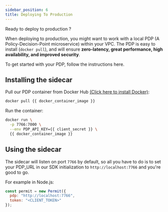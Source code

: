 ```yaml
---
sidebar_position: 6
title: Deploying To Production
---
```


Ready to deploy to production ?

When deploying to production, you might want to work with a local PDP (A Policy-Decision-Point microservice) within your VPC.
The PDP is easy to install (`docker pull`), and will ensure **zero-latency, great performance, high availability, and improved security**.

To get started with your PDP, follow the instructions here.


## Installing the sidecar

Pull our PDP container from Docker Hub [(Click here to install Docker)](https://docs.docker.com/get-docker/):
```sh
docker pull {{ docker_container_image }}
```

Run the container:
```sh
docker run \
  -p 7766:7000 \
  --env PDP_API_KEY={{ client_secret }} \
  {{ docker_container_image }}
```

## Using the sidecar

The sidecar will listen on port `7766` by default, so all you have to do is to set your PDP_URL in our SDK initialization to `http://localhost:7766` and you're good to go.

For example in Node.js:
```js
const permit = new Permit({
  pdp: "http://localhost:7766",
  token: "<CLIENT_TOKEN>"
});
```